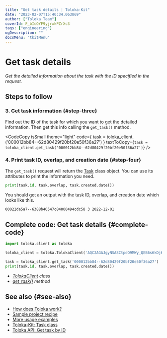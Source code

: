 ```yaml
---
title: "Get task details | Toloka-Kit"
date: "2023-02-07T15:40:34.063869"
author: ["Toloka Team"]
coverId: F_bIcOYF9yjrxkPZrXc3
tags: ["engineering"]
ogDescription: ""
docsMenu: "tkitMenu"
---
```



# Get task details

_Get the detailed information about the task with the ID specified in the request._

## Steps to follow

<Import/>

<Instantiate/>

### 3. Get task information {#step-three}

[Find out](/docs-new/toloka-kit/recipes/get-tasks) the ID of the task for which you want to get the detailed information. Then get this info calling the `get_task()` method.

<CodeCopy
  isSmall
  theme="light"
  code={
    <HighlightChildren language="python">
      task = toloka_client.<Term term="get_task"><GetTask/></Term>('000012bb84--62d80429f20bf20e50f36a27')
    </HighlightChildren>
  }
  textToCopy={`task = toloka_client.get_task('000012bb84--62d80429f20bf20e50f36a27')`}
/>

### 4. Print task ID, overlap, and creation date {#step-four}

The `get_task()` request will return the [Task](/docs-new/toloka-kit/reference/toloka.client.task.Task) class object. You can use its attributes to print the information you need.

```python
print(task.id, task.overlap, task.created.date())
```

You should get an output with the task ID, overlap, and creation date which looks like this.

```bash
00022da5a7--6388b40547c84000494cdc58 3 2022-12-01
```

## Complete code: Get task details {#complete-code}

```python
import toloka.client as toloka

toloka_client = toloka.TolokaClient('AQC2AGAJgyNSA8CtpdO9MWy_QEB6s6kDjHUoElE', 'PRODUCTION')

task = toloka_client.get_task('000012bb84--62d80429f20bf20e50f36a27')
print(task.id, task.overlap, task.created.date())
```

<Note mode="tip" title="List of classes and methods used in this recipe">

- _[TolokaClient](/docs-new/toloka-kit/reference/toloka.client.TolokaClient) class_
- _[get_task()](/docs-new/toloka-kit/reference/toloka.client.TolokaClient.get_task) method_

</Note>

## See also {#see-also}

- [How does Toloka work?](https://toloka.ai/en/docs/guide/concepts/overview)
- [Sample project recipe](/docs-new/toloka-kit/recipes/learn-basics)
- [More usage examples](/docs-new/toloka-kit/recipes/use-cases)
- [Toloka-Kit: Task class](/docs-new/toloka-kit/reference/toloka.client.task.Task)
- [Toloka API: Get task by ID](https://toloka.ai/docs/api/api-reference/#get-/tasks/-id-)
